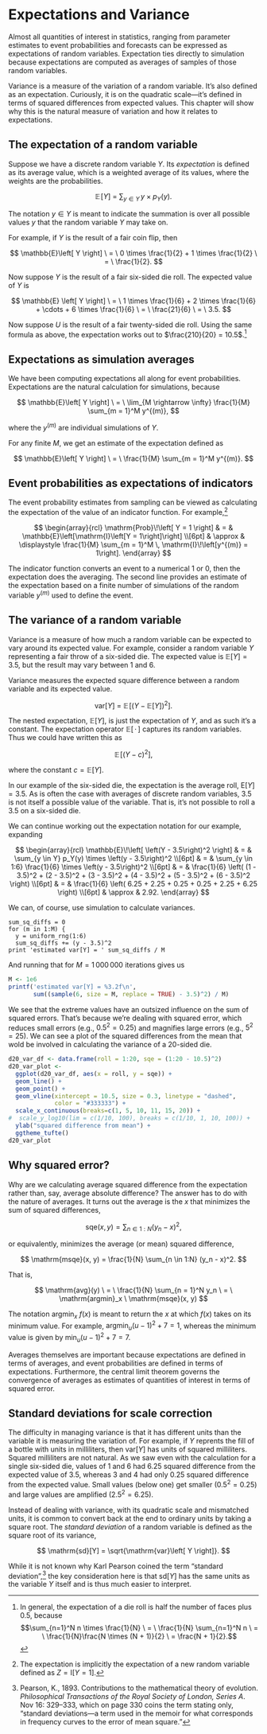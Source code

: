 # Expectations and Variance

Almost all quantities of interest in statistics, ranging from
parameter estimates to event probabilities and forecasts can be
expressed as expectations of random variables.  Expectation ties
directly to simulation because expectations are computed as averages
of samples of those random variables.

Variance is a measure of the variation of a random variable.  It's
also defined as an expectation.  Curiously, it is on the quadratic
scale---it's defined in terms of squared differences from expected
values.  This chapter will show why this is the natural measure of
variation and how it relates to expectations.

## The expectation of a random variable

Suppose we have a discrete random variable $Y$.  Its *expectation* is
defined as its average value, which is a weighted average of its
values, where the weights are the probabilities.

$$
\mathbb{E}\!\left[ Y \right]
\ = \
\sum_{y \in Y} \, y \times p_Y(y).
$$

The notation $y \in Y$ is meant to indicate the summation is over all
possible values $y$ that the random variable $Y$ may take on.

For example, if $Y$ is the result of a fair coin flip, then

$$
\mathbb{E}\left[ Y \right]
\ = \
0 \times \frac{1}{2} + 1 \times \frac{1}{2}
\ = \
\frac{1}{2}.
$$

Now suppose $Y$ is the result of a fair six-sided die roll.  The
expected value of $Y$ is

$$
\mathbb{E} \left[ Y \right]
\ = \
1 \times \frac{1}{6}
+ 2 \times \frac{1}{6}
+ \cdots
+ 6 \times \frac{1}{6}
\ = \
\frac{21}{6}
\ = \
3.5.
$$

Now suppose $U$ is the result of a fair twenty-sided die roll.  Using
the same formula as above, the expectation works out to
$\frac{210}{20} = 10.5$.^[In general, the expectation of a die roll is
half the number of faces plus 0.5, because $$\sum_{n=1}^N n \times
\frac{1}{N} \ = \ \frac{1}{N} \sum_{n=1}^N n \ = \ \frac{1}{N}\frac{N \times (N +
1)}{2} \ = \frac{N + 1}{2}.$$]


## Expectations as simulation averages

We have been computing expectations all along for event
probabilities.  Expectations are the natural calculation for
simulations, because

$$
\mathbb{E}\left[ Y \right]
\ = \
\lim_{M \rightarrow \infty} \frac{1}{M} \sum_{m = 1}^M y^{(m)},
$$

where the $y^{(m)}$ are individual simulations of $Y$.

For any finite $M$, we get an estimate of the expectation defined as

$$
\mathbb{E}\left[ Y \right]
\ = \
\frac{1}{M} \sum_{m = 1}^M y^{(m)}.
$$


## Event probabilities as expectations of indicators

The event probability estimates from sampling can be viewed as
calculating the expectation of the value of an indicator function.
For example,^[The expectation is implicitly the expectation of
a new random variable defined as $Z = \mathrm{I}[Y = 1].$]

$$
\begin{array}{rcl}
\mathrm{Prob}\!\left[ Y = 1 \right]
& = &
\mathbb{E}\left[\mathrm{I}\left[Y = 1\right]\right]
\\[6pt]
& \approx &
\displaystyle \frac{1}{M} \sum_{m = 1}^M \, \mathrm{I}\!\left[y^{(m)} = 1\right].
\end{array}
$$

The indicator function converts an event to a numerical 1 or 0, then
the expectation does the averaging.  The second line provides an
estimate of the expectation based on a finite number of simulations
of the random variable $y^{(m)}$ used to define the event.


## The variance of a random variable

Variance is a measure of how much a random variable can be expected to
vary around its expected value.  For example, consider a random
variable $Y$ representing a fair throw of a six-sided die.  The
expected value is $\mathbb{E}[Y] = 3.5$, but the result may vary
between 1 and 6.

Variance measures the expected square difference between a random
variable and its expected value.

$$
\mathrm{var}[Y]
\ = \
\mathbb{E}\!\left[
\left( Y - \mathbb{E}[Y] \right)^2
\right].
$$

The nested expectation, $\mathbb{E}[Y]$, is just the expectation
of $Y$, and as such it's a constant.  The expectation operator
$\mathbb{E}[\, \cdot \,]$ captures its random variables.  Thus we
could have written this as

$$
\mathbb{E}\!\left[ \left(Y - c\right)^2 \right],
$$

where the constant $c = \mathbb{E}[Y]$.

In our example of the six-sided die, the expectation is the average
roll, $\mathrm{E}[Y] = 3.5$.  As is often the case with averages of
discrete random variables, 3.5 is not itself a possible value of the
variable.  That is, it's not possible to roll a 3.5 on a six-sided
die.

We can continue working out the expectation notation for our example,
expanding

$$
\begin{array}{rcl}
\mathbb{E}\!\left[ \left(Y - 3.5\right)^2 \right]
& = &
\sum_{y \in Y} p_Y(y) \times \left(y - 3.5\right)^2
\\[6pt]
& = &
\sum_{y \in 1:6} \frac{1}{6} \times \left(y - 3.5\right)^2
\\[6pt]
& = &
\frac{1}{6}
\left(
(1 - 3.5)^2
+ (2 - 3.5)^2
+ (3 - 3.5)^2
+ (4 - 3.5)^2
+ (5 - 3.5)^2
+ (6 - 3.5)^2
\right)
\\[6pt]
& = & \frac{1}{6} \left(
      6.25 + 2.25 + 0.25 + 0.25 + 2.25 + 6.25
      \right)
\\[6pt]
& \approx & 2.92.
\end{array}
$$



We can, of course, use simulation to calculate variances.

```
sum_sq_diffs = 0
for (m in 1:M) {
  y = uniform_rng(1:6)
  sum_sq_diffs += (y - 3.5)^2
print 'estimated var[Y] = ' sum_sq_diffs / M
```

And running that for $M = 1\,000\,000$ iterations gives us

```r
M <- 1e6
printf('estimated var[Y] = %3.2f\n',
       sum((sample(6, size = M, replace = TRUE) - 3.5)^2) / M)
```

We see that the extreme values have an outsized influence on the sum
of squared errors.  That's because we're dealing with squared error,
which reduces small errors (e.g., $0.5^2 = 0.25$) and magnifies large
errors (e.g., $5^2 = 25$).  We can see a plot of the squared
differences from the mean that wold be involved in calculating
the variance of a 20-sided die.

```r
d20_var_df <- data.frame(roll = 1:20, sqe = (1:20 - 10.5)^2)
d20_var_plot <-
  ggplot(d20_var_df, aes(x = roll, y = sqe)) +
  geom_line() +
  geom_point() +
  geom_vline(xintercept = 10.5, size = 0.3, linetype = "dashed",
             color = "#333333") +
  scale_x_continuous(breaks=c(1, 5, 10, 11, 15, 20)) +
#  scale_y_log10(lim = c(1/10, 100), breaks = c(1/10, 1, 10, 100)) +
  ylab("squared difference from mean") +
  ggtheme_tufte()
d20_var_plot
```

## Why squared error?

Why are we calculating average squared difference from the expectation
rather than, say, average absolute difference?  The answer has to do
with the nature of averages.   It turns out the average is the $x$
that minimizes the sum of squared differences,

$$
\mathrm{sqe}(x, y) = \sum_{n \in 1:N} (y_n - x)^2,
$$

or equivalently, minimizes the average (or mean) squared difference,

$$
\mathrm{msqe}(x, y) = \frac{1}{N} \sum_{n \in 1:N} (y_n - x)^2.
$$

That is,

$$
\mathrm{avg}(y)
\ = \
\frac{1}{N} \sum_{n = 1}^N y_n
\ = \
\mathrm{argmin}_x \ \mathrm{msqe}(x, y)
$$

The notation $\mathrm{argmin}_x \ f(x)$ is meant to return the $x$
at which $f(x)$ takes on its minimum value.  For example,
$\mathrm{argmin}_u (u - 1)^2 + 7 = 1$, whereas the minimum value
is given by $\mathrm{min}_u (u - 1)^2 + 7 = 7$.

Averages themselves are important because expectations are defined in
terms of averages, and event probabilities are defined in terms of
expectations.  Furthermore, the central limit theorem governs the
convergence of averages as estimates of quantities of interest in
terms of squared error.


## Standard deviations for scale correction

The difficulty in managing variance is that it has different units
than the variable it is measuring the variation of.  For example, if
$Y$ reprents the fill of a bottle with units in milliliters, then
$\mathrm{var}[Y]$ has units of squared milliliters.  Squared
milliliters are not natural.  As we saw even with the calculation for
a single six-sided die, values of 1 and 6 had 6.25 squared difference
from the expected value of 3.5, whereas 3 and 4 had only 0.25 squared
difference from the expected value.  Small values (below one) get
smaller ($0.5^2 = 0.25$) and large values are amplified ($2.5^2 =
6.25$).

Instead of dealing with variance, with its quadratic scale and
mismatched units, it is common to convert back at the end to ordinary
units by taking a square root.  The *standard deviation* of a random
variable is defined as the square root of its variance,

$$
\mathrm{sd}[Y] = \sqrt{\mathrm{var}\left[ Y \right]}.
$$

While it is not known why Karl Pearson coined the term "standard
deviation",^[Pearson, K., 1893. Contributions to the mathematical
theory of evolution. *Philosophical Transactions of the Royal Society
of London, Series A*. Nov 16: 329--333, which on page 330 coins the
term stating only, "standard deviations---a term used in the memoir
for what corresponds in frequency curves to the error of mean
square."] the key consideration here is that $\mathrm{sd}[Y]$ has the
same units as the variable $Y$ itself and is thus much easier to
interpret.
